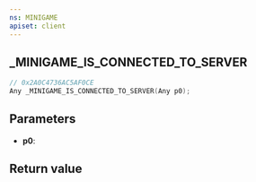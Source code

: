 ```yaml
---
ns: MINIGAME
apiset: client
---
```

## _MINIGAME_IS_CONNECTED_TO_SERVER

```c
// 0x2A0C4736AC5AF0CE
Any _MINIGAME_IS_CONNECTED_TO_SERVER(Any p0);
```


## Parameters
* **p0**:

## Return value
